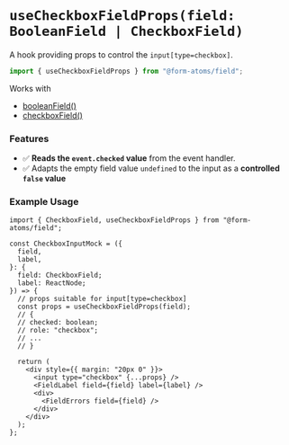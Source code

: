 
<Meta title="hooks/useCheckboxFieldProps" />

# `useCheckboxFieldProps(field: BooleanField | CheckboxField)`

A hook providing props to control the `input[type=checkbox]`.

```ts
import { useCheckboxFieldProps } from "@form-atoms/field";
```

Works with

- [booleanField()](?path=/docs/fields-booleanfield--docs)
- [checkboxField()](?path=/docs/fields-checkboxfield--docs#checkboxfield)

### Features

- ✅ **Reads the `event.checked` value** from the event handler.
- ✅ Adapts the empty field value `undefined` to the input as a **controlled `false` value**

### Example Usage

```tsx
import { CheckboxField, useCheckboxFieldProps } from "@form-atoms/field";

const CheckboxInputMock = ({
  field,
  label,
}: {
  field: CheckboxField;
  label: ReactNode;
}) => {
  // props suitable for input[type=checkbox]
  const props = useCheckboxFieldProps(field);
  // {
  // checked: boolean;
  // role: "checkbox";
  // ...
  // }

  return (
    <div style={{ margin: "20px 0" }}>
      <input type="checkbox" {...props} />
      <FieldLabel field={field} label={label} />
      <div>
        <FieldErrors field={field} />
      </div>
    </div>
  );
};
```
